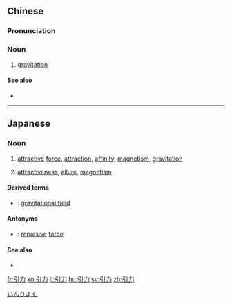==Chinese==
{{zh-forms}}

===Pronunciation===
{{zh-pron
|m=yǐnlì
|c=jan5 lik6
|h=pfs=yín-li̍t
|mn=ín-le̍k
|cat=n
}}

===Noun===
{{zh-noun}}

# [[gravitation]]

====See also====
* {{zh-l|重力}}

----

==Japanese==
{{ja-kanjitab|いん|りょく|yomi=on}}

===Noun===
{{ja-noun|いんりょく}}

# [[attractive]] [[force]], [[attraction]], [[affinity]], [[magnetism]], [[gravitation]]
# {{qualifier|metaphoric}} [[attractiveness]], [[allure]], [[magnetism]]

====Derived terms====
* {{ja-r|引力圏|いんりょくけん}}: [[gravitational field]]

====Antonyms====
* {{ja-r|斥力|せきりょく}}: [[repulsive]] [[force]]

====See also====
* {{pedialite|lang=ja}}

[[Category:ja:Physics|いんりよく]]

[[fr:引力]]
[[ko:引力]]
[[lt:引力]]
[[hu:引力]]
[[sv:引力]]
[[zh:引力]]